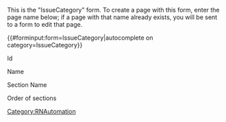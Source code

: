 <noinclude>
This is the "IssueCategory" form.
To create a page with this form, enter the page name below;
if a page with that name already exists, you will be sent to a form to edit that page.


{{#forminput:form=IssueCategory|autocomplete on category=IssueCategory}}

</noinclude><includeonly>
<div id="wikiPreview" style="display: none; padding-bottom: 25px; margin-bottom: 25px; border-bottom: 1px solid #AAAAAA;"></div>
{{{for template|IssueCategory|multiple|displayed fields when minimized=Name}}}
<div class="col-md-2 form-label">Id</div> 
<div class="col-md-10">{{{field|Id|default=uuid}}}</div>

<div class="col-md-2 form-label">Name</div> 
<div class="col-md-10">{{{field|Name}}}</div>  

<div class="col-md-2 form-label">Section Name{{FormTip|This will default to the Name value. If you want the section to appear with a different label on the page, set an alternate display name here.}}</div> 
<div class="col-md-10">{{{field|SectionName}}}</div>   

<div class="col-md-2 form-label">Order of sections{{FormTip|This value controls the order that these sections appear on the page.}}</div> 
<div class="col-md-10">{{{field|PrintOrder|input type=dropdown|values=1,2,3,4,5,6,7,8,9,10|unique}}}</div>  
      
{{{end template}}}

{{{standard input|summary}}}

{{{standard input|minor edit}}} {{{standard input|watch}}}

{{{standard input|save}}} {{{standard input|preview}}} {{{standard input|changes}}} {{{standard input|cancel}}}
</includeonly>
{{FormCSS}}

<noinclude>[[Category:RNAutomation]]</noinclude>
